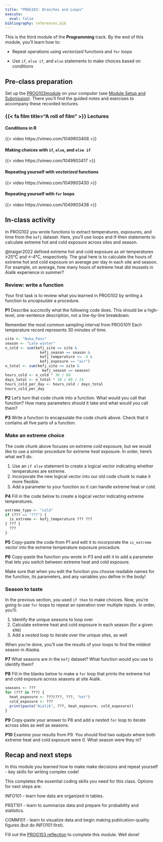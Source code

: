 ```yaml
---
title: "PROG103: Branches and Loops"
execute: 
  eval: false
bibliography: references.bib
---
```


This is the third module of the **Programming** track. By the end of this module, you'll learn how to:

-   Repeat operations using *vectorized* functions and `for` loops

-   Use `if`, `else if`, and `else` statements to make choices based on conditions

## Pre-class preparation

Set up the [PROG103](https://github.com/MarineCS-100B/prog103)[ module](https://github.com/MarineCS-100B/prog103) on your computer (see [Module Setup and Submission](../../../modules.html)). There you'll find the guided notes and exercises to accompany these recorded lectures.

### {{< fa film title="A roll of film" >}} Lectures

#### Conditions in R

{{< video https://vimeo.com/1049903408 >}}

#### Making choices with `if`, `else`, and `else if`

{{< video https://vimeo.com/1049903417 >}}

#### Repeating yourself with *vectorized* functions

{{< video https://vimeo.com/1049903430 >}}

#### Repeating yourself with `for` loops

{{< video https://vimeo.com/1049903438 >}}

## In-class activity

In PROG102 you wrote functions to extract temperatures, exposures, and time from the `kefj` dataset. Here, you'll use loops and if-then statements to calculate extreme hot and cold exposure across sites and season.

@traiger2022 defined extreme hot and cold exposure as *air* temperatures ≥25°C and ≤-4°C, respectively. The goal here is to calculate the hours of extreme hot and cold exposure on average per day in each site and season. For example, on average, how many hours of extreme heat did mussels in Aialik experience in summer?

### Review: write a function

Your first task is to review what you learned in PROG102 by writing a function to *encapsulate* a procedure.

**P1** Describe succinctly what the following code does. This should be a high-level, one-sentence description, not a line-by-line breakdown.

::: callout-tip
Remember the most common sampling interval from PROG101! Each temperature record represents 30 minutes of time.
:::

```r
site <- "Nuka_Pass"
season <- "Late winter"
n_cold <- sum(kefj_site == site &
                kefj_season == season &
                kefj_temperature <= -4 &
                kefj_exposure == "air")
n_total <- sum(kefj_site == site &
                 kefj_season == season)
hours_cold <- n_cold * 30 / 60
days_total <- n_total * 30 / 60 / 24
hours_cold_per_day <- hours_cold / days_total
hours_cold_per_day

```

**P2** Let's turn that code chunk into a function. What would you call that function? How many parameters should it take and what would you call them?

**P3** Write a function to encapsulate the code chunk above. Check that it contains all five parts of a function.

### Make an extreme choice

The code chunk above focuses on extreme *cold* exposure, but we would like to use a similar procedure for extreme *heat* exposure. In order, here's what we'll do.

1.  Use an `if else` statement to create a logical vector indicating whether temperatures are extreme.
2.  Incorporate the new logical vector into our old code chunk to make it more flexible.
3.  Add a parameter to your function so it can handle extreme heat *or* cold.

**P4** Fill in the code below to create a logical vector indicating extreme temperatures.

```r
extreme_type <- "cold"
if (??? == "???") {
  is_extreme <- kefj_temperature ??? ???
} ??? {
  ???
}
```

**P5** Copy-paste the code from P1 and edit it to incorporate the `is_extreme` vector into the extreme temperature exposure procedure.

**P6** Copy-paste the function you wrote in P3 and edit it to add a parameter that lets you switch between extreme heat and cold exposure.

::: callout-important
Make sure that when you edit the function you choose readable names for the function, its parameters, and any variables you define in the body!
:::

### Season to taste

In the previous section, you used `if then` to make choices. Now, you're going to use `for` loops to repeat an operation over multiple inputs. In order, you'll:

1.  Identify the unique seasons to loop over
2.  Calculate extreme heat and cold exposure in each season (for a given site)
3.  Add a *nested* loop to iterate over the unique sites, as well

When you're done, you'll use the results of your loops to find the *mildest* season in Alaska.

**P7** What seasons are in the `kefj` dataset? What function would you use to identify them?

**P8** Fill in the blanks below to make a `for` loop that prints the extreme hot and cold exposure across seasons at site Aialik.

```r
seasons <- ???
for (??? in ???) {
  heat_exposure <- ???(???, ???, "hot")
  cold_exposure <- ???
  print(paste("Aialik", ???, heat_exposure, cold_exposure))
}

```

**P9** Copy-paste your answer to P8 and add a nested `for` loop to iterate across sites as well as seasons.

**P10** Examine your results from P9. You should find two outputs where both extreme heat and cold exposure were 0. What season were they in?

## Recap and next steps

In this module you learned how to make make decisions and repeat yourself - key skills for writing complex code!

This completes the essential coding skills you need for this class. Options for next steps are:

INFO101 - learn how data are organized in tables.

PRST101 - learn to summarize data and prepare for probability and statistics.

COMM101 - learn to visualize data and begin making publication-quality figures (but do INFO101 first).

Fill out the [PROG103 reflection](https://docs.google.com/forms/d/e/1FAIpQLSfkluaWkR8Q1icsBGynAcPzNK7ebYABtLs6tNCB9BTLplo9gA/viewform?usp=header) to complete this module. Well done!
